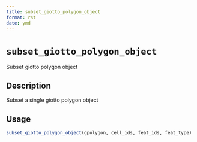 ```yaml
--- 
title: subset_giotto_polygon_object 
format: rst 
date: ymd 
--- 
```

# `subset_giotto_polygon_object`

Subset giotto polygon object


## Description

Subset a single giotto polygon object


## Usage

```r
subset_giotto_polygon_object(gpolygon, cell_ids, feat_ids, feat_type)
```


